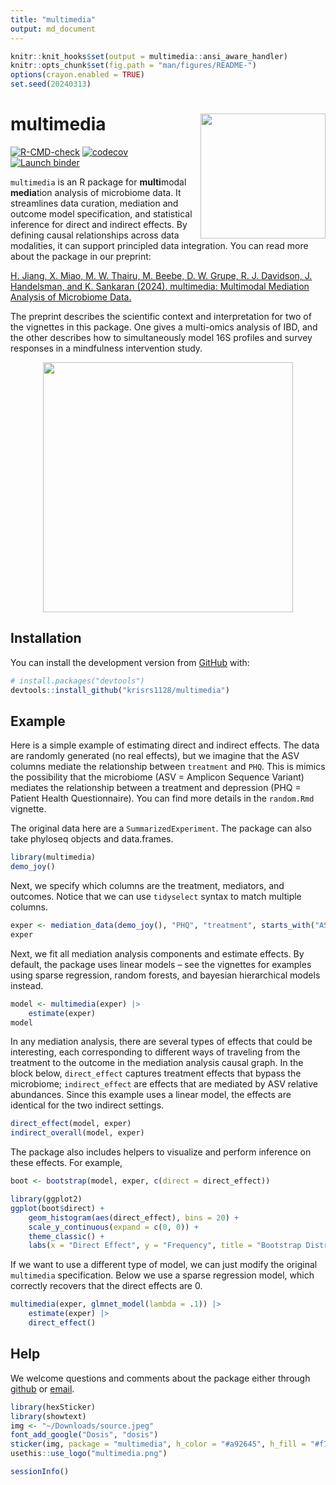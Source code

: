 ```yaml
---
title: "multimedia"
output: md_document
---
```


```r
knitr::knit_hooks$set(output = multimedia::ansi_aware_handler)
knitr::opts_chunk$set(fig.path = "man/figures/README-")
options(crayon.enabled = TRUE)
set.seed(20240313)
```

# multimedia <img src="man/figures/logo.png" align="right" width="200" alt=""/>

<!-- badges: start -->
[![R-CMD-check](https://github.com/krisrs1128/multimedia/actions/workflows/R-CMD-check.yaml/badge.svg)](https://github.com/krisrs1128/multimedia/actions/workflows/R-CMD-check.yaml)
[![codecov](https://codecov.io/github/krisrs1128/multimedia/graph/badge.svg?token=XB865GLQ8B)](https://codecov.io/github/krisrs1128/multimedia)
[![Launch binder](https://mybinder.org/badge_logo.svg)](https://mybinder.org/v2/gh/krisrs1128/multimedia/main)
<!-- badges: end -->

`multimedia` is an R package for **multi**modal **media**tion analysis of
microbiome data. It streamlines data curation, mediation and outcome model
specification, and statistical inference for direct and indirect effects. By
defining causal relationships across data modalities, it can support principled
data integration. You can read more about the package in our preprint:

[H. Jiang, X. Miao, M. W. Thairu, M. Beebe, D. W. Grupe, R. J. Davidson, J. Handelsman, and K. Sankaran (2024). multimedia: Multimodal Mediation Analysis of Microbiome Data.](https://www.biorxiv.org/content/10.1101/2024.03.27.587024v1)

The preprint describes the scientific context and interpretation for two of the
vignettes in this package. One gives a multi-omics analysis of IBD, and the
other describes how to simultaneously model 16S profiles and survey responses in
a mindfulness intervention study.

<center>
  <img src="man/figures/overview_figure-extended.png" width=400/>
</center>

## Installation

You can install the development version from
[GitHub](https://github.com/krisrs1128/multimedia) with:

``` r
# install.packages("devtools")
devtools::install_github("krisrs1128/multimedia")
```

## Example

Here is a simple example of estimating direct and indirect effects. 
The data are randomly generated (no real effects), but we imagine that
the ASV columns mediate the relationship between `treatment` and `PHQ`.  This is
mimics the possibility that the microbiome (ASV = Amplicon Sequence Variant)
mediates the relationship between a treatment and depression (PHQ = Patient
Health Questionnaire). You can find more details in the `random.Rmd` vignette.

The original data here are a `SummarizedExperiment`. The package can also take
phyloseq objects and data.frames.

```r
library(multimedia)
demo_joy()
```

Next, we specify which columns are the treatment, mediators, and outcomes.
Notice that we can use `tidyselect` syntax to match multiple columns.

```r
exper <- mediation_data(demo_joy(), "PHQ", "treatment", starts_with("ASV"))
exper
```

Next, we fit all mediation analysis components and estimate effects. By default,
the package uses linear models -- see the vignettes for examples using sparse
regression, random forests, and bayesian hierarchical models instead.

```r
model <- multimedia(exper) |>
    estimate(exper)
model
```

In any mediation analysis, there are several types of effects that could be
interesting, each corresponding to different ways of traveling from the
treatment to the outcome in the mediation analysis causal graph. In the block
below, `direct_effect` captures treatment effects that bypass the microbiome;
`indirect_effect` are effects that are mediated by ASV relative abundances.
Since this example uses a linear model, the effects are identical for the two
indirect settings.

```r
direct_effect(model, exper)
indirect_overall(model, exper)
```

The package also includes helpers to visualize and perform inference on these
effects. For example, 

```r
boot <- bootstrap(model, exper, c(direct = direct_effect))

library(ggplot2)
ggplot(boot$direct) +
    geom_histogram(aes(direct_effect), bins = 20) +
    scale_y_continuous(expand = c(0, 0)) +
    theme_classic() +
    labs(x = "Direct Effect", y = "Frequency", title = "Bootstrap Distribution")
```

If we want to use a different type of model, we can just modify the original
`multimedia` specification. Below we use a sparse regression model, which
correctly recovers that the direct effects are 0.

```r
multimedia(exper, glmnet_model(lambda = .1)) |>
    estimate(exper) |>
    direct_effect()
```

## Help

We welcome questions and comments about the package either through
[github](https://github.com/krisrs1128/multimedia/issues) or [email](mailto:ksankaran@wisc.edu).

```r
library(hexSticker)
library(showtext)
img <- "~/Downloads/source.jpeg"
font_add_google("Dosis", "dosis")
sticker(img, package = "multimedia", h_color = "#a92645", h_fill = "#f7f7f7", p_size = 35, p_y = 1.4, s_x = 1, s_y = .75, s_width = .47, p_color = "#0c0c0c", dpi = 500, p_family = "dosis")
usethis::use_logo("multimedia.png")
```

```r
sessionInfo()
```
